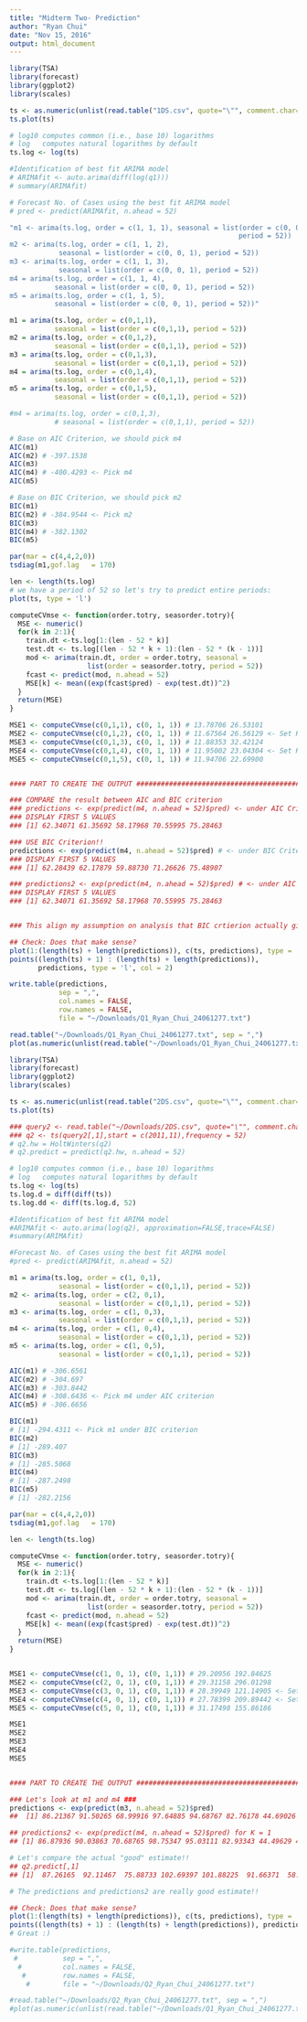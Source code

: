 ```yaml
---
title: "Midterm Two- Prediction"
author: "Ryan Chui"
date: "Nov 15, 2016"
output: html_document
---
```

  
```r
library(TSA)
library(forecast)
library(ggplot2)
library(scales)

ts <- as.numeric(unlist(read.table("1DS.csv", quote="\"", comment.char="")))
ts.plot(ts)

# log10 computes common (i.e., base 10) logarithms
# log   computes natural logarithms by default
ts.log <- log(ts)

#Identification of best fit ARIMA model
# ARIMAfit <- auto.arima(diff(log(q1)))
# summary(ARIMAfit)

# Forecast No. of Cases using the best fit ARIMA model
# pred <- predict(ARIMAfit, n.ahead = 52)

"m1 <- arima(ts.log, order = c(1, 1, 1), seasonal = list(order = c(0, 0, 1), 
                                                        period = 52))
m2 <- arima(ts.log, order = c(1, 1, 2), 
            seasonal = list(order = c(0, 0, 1), period = 52)) 
m3 <- arima(ts.log, order = c(1, 1, 3), 
            seasonal = list(order = c(0, 0, 1), period = 52))
m4 = arima(ts.log, order = c(1, 1, 4), 
           seasonal = list(order = c(0, 0, 1), period = 52))
m5 = arima(ts.log, order = c(1, 1, 5), 
           seasonal = list(order = c(0, 0, 1), period = 52))"

m1 = arima(ts.log, order = c(0,1,1), 
           seasonal = list(order = c(0,1,1), period = 52))
m2 = arima(ts.log, order = c(0,1,2), 
           seasonal = list(order = c(0,1,1), period = 52))
m3 = arima(ts.log, order = c(0,1,3), 
           seasonal = list(order = c(0,1,1), period = 52))
m4 = arima(ts.log, order = c(0,1,4), 
           seasonal = list(order = c(0,1,1), period = 52))
m5 = arima(ts.log, order = c(0,1,5), 
           seasonal = list(order = c(0,1,1), period = 52))

#m4 = arima(ts.log, order = c(0,1,3), 
           # seasonal = list(order = c(0,1,1), period = 52))

# Base on AIC Criterion, we should pick m4
AIC(m1) 
AIC(m2) # -397.1538  
AIC(m3) 
AIC(m4) # -400.4293 <- Pick m4
AIC(m5)

# Base on BIC Criterion, we should pick m2
BIC(m1) 
BIC(m2) # -384.9544 <- Pick m2
BIC(m3)
BIC(m4) # -382.1302
BIC(m5)

par(mar = c(4,4,2,0))
tsdiag(m1,gof.lag	= 170)

len <- length(ts.log)
# we have a period of 52 so let's try to predict entire periods:
plot(ts, type = 'l')

computeCVmse <- function(order.totry, seasorder.totry){
  MSE <- numeric()
  for(k in 2:1){
    train.dt <-ts.log[1:(len - 52 * k)]
    test.dt <- ts.log[(len - 52 * k + 1):(len - 52 * (k - 1))]
    mod <- arima(train.dt, order = order.totry, seasonal = 
                   list(order = seasorder.totry, period = 52))
    fcast <- predict(mod, n.ahead = 52)
    MSE[k] <- mean((exp(fcast$pred) - exp(test.dt))^2)
  }
  return(MSE)
}

MSE1 <- computeCVmse(c(0,1,1), c(0, 1, 1)) # 13.78706 26.53101
MSE2 <- computeCVmse(c(0,1,2), c(0, 1, 1)) # 11.67564 26.56129 <- Set K = 1; pick m2
MSE3 <- computeCVmse(c(0,1,3), c(0, 1, 1)) # 11.88353 32.42124
MSE4 <- computeCVmse(c(0,1,4), c(0, 1, 1)) # 11.95002 23.04304 <- Set K = 2; Pick m4 LESS BIASED
MSE5 <- computeCVmse(c(0,1,5), c(0, 1, 1)) # 11.94706 22.69900


#### PART TO CREATE THE OUTPUT #################################################

### COMPARE the result between AIC and BIC criterion
### predictions <- exp(predict(m4, n.ahead = 52)$pred) <- under AIC Criterion
### DISPLAY FIRST 5 VALUES
### [1] 62.34071 61.35692 58.17968 70.55995 75.28463

### USE BIC Criterion!!
predictions <- exp(predict(m4, n.ahead = 52)$pred) # <- under BIC Criterion
### DISPLAY FIRST 5 VALUES
### [1] 62.28439 62.17879 59.88730 71.26626 75.48907

### predictions2 <- exp(predict(m4, n.ahead = 52)$pred) # <- under AIC Criterion
### DISPLAY FIRST 5 VALUES
### [1] 62.34071 61.35692 58.17968 70.55995 75.28463


### This align my assumption on analysis that BIC crtierion actually gives better result AIC criterion!!!!!

## Check: Does that make sense?
plot(1:(length(ts) + length(predictions)), c(ts, predictions), type = 'l', col = 1)
points((length(ts) + 1) : (length(ts) + length(predictions)), 
       predictions, type = 'l', col = 2)

write.table(predictions,
            sep = ",",
            col.names = FALSE,
            row.names = FALSE,
            file = "~/Downloads/Q1_Ryan_Chui_24061277.txt")

read.table("~/Downloads/Q1_Ryan_Chui_24061277.txt", sep = ",")
plot(as.numeric(unlist(read.table("~/Downloads/Q1_Ryan_Chui_24061277.txt", sep = ","))), type ="l")
```
  
```r
library(TSA)
library(forecast)
library(ggplot2)
library(scales)

ts <- as.numeric(unlist(read.table("2DS.csv", quote="\"", comment.char="")))
ts.plot(ts)

### query2 <- read.table("~/Downloads/2DS.csv", quote="\"", comment.char="")
### q2 <- ts(query2[,1],start = c(2011,11),frequency = 52)
# q2.hw = HoltWinters(q2)
# q2.predict = predict(q2.hw, n.ahead = 52)

# log10 computes common (i.e., base 10) logarithms
# log   computes natural logarithms by default
ts.log <- log(ts)
ts.log.d = diff(diff(ts))
ts.log.dd <- diff(ts.log.d, 52)

#Identification of best fit ARIMA model
#ARIMAfit <- auto.arima(log(q2), approximation=FALSE,trace=FALSE)
#summary(ARIMAfit)

#Forecast No. of Cases using the best fit ARIMA model
#pred <- predict(ARIMAfit, n.ahead = 52)

m1 = arima(ts.log, order = c(1, 0,1), 
            seasonal = list(order = c(0,1,1), period = 52))
m2 <- arima(ts.log, order = c(2, 0,1), 
            seasonal = list(order = c(0,1,1), period = 52))
m3 <- arima(ts.log, order = c(1, 0,3), 
            seasonal = list(order = c(0,1,1), period = 52))
m4 <- arima(ts.log, order = c(1, 0,4), 
            seasonal = list(order = c(0,1,1), period = 52))
m5 <- arima(ts.log, order = c(1, 0,5), 
            seasonal = list(order = c(0,1,1), period = 52))

AIC(m1) # -306.6561 
AIC(m2) # -304.697
AIC(m3) # -303.8442
AIC(m4) # -308.6436 <- Pick m4 under AIC criterion
AIC(m5) # -306.6656

BIC(m1)
# [1] -294.4311 <- Pick m1 under BIC criterion
BIC(m2)
# [1] -289.407
BIC(m3)
# [1] -285.5068
BIC(m4)
# [1] -287.2498
BIC(m5)
# [1] -282.2156

par(mar = c(4,4,2,0))
tsdiag(m1,gof.lag	= 170)

len <- length(ts.log)

computeCVmse <- function(order.totry, seasorder.totry){
  MSE <- numeric()
  for(k in 2:1){
    train.dt <-ts.log[1:(len - 52 * k)]
    test.dt <- ts.log[(len - 52 * k + 1):(len - 52 * (k - 1))]
    mod <- arima(train.dt, order = order.totry, seasonal = 
                   list(order = seasorder.totry, period = 52))
    fcast <- predict(mod, n.ahead = 52)
    MSE[k] <- mean((exp(fcast$pred) - exp(test.dt))^2)
  }
  return(MSE)
}


MSE1 <- computeCVmse(c(1, 0, 1), c(0, 1,1)) # 29.20956 192.84625
MSE2 <- computeCVmse(c(2, 0, 1), c(0, 1,1)) # 29.31158 296.01298
MSE3 <- computeCVmse(c(3, 0, 1), c(0, 1,1)) # 28.39949 121.14905 <- Set K = 2; Pick m3 LESS BIASED
MSE4 <- computeCVmse(c(4, 0, 1), c(0, 1,1)) # 27.78399 209.89442 <- Set K = 1; Pick m4 
MSE5 <- computeCVmse(c(5, 0, 1), c(0, 1,1)) # 31.17498 155.86186 

MSE1
MSE2
MSE3
MSE4
MSE5


#### PART TO CREATE THE OUTPUT #################################################

### Let's look at m1 and m4 ###
predictions <- exp(predict(m3, n.ahead = 52)$pred) 
##  [1] 86.21367 91.50265 68.99916 97.64885 94.68767 82.76178 44.69026 45.08872 74.85398 83.62105

## predictions2 <- exp(predict(m4, n.ahead = 52)$pred) for K = 1
## [1] 86.87936 90.03863 70.68765 98.75347 95.03111 82.93343 44.49629 44.54314 73.79031 82.14950

# Let's compare the actual "good" estimate!!
## q2.predict[,1]
## [1]  87.26165  92.11467  75.88733 102.69397 101.88225  91.66371  58.59794 60.83032  88.44422

# The predictions and predictions2 are really good estimate!!

## Check: Does that make sense?
plot(1:(length(ts) + length(predictions)), c(ts, predictions), type = 'l', col = 1)
points((length(ts) + 1) : (length(ts) + length(predictions)), predictions, type = 'l', col = 2)
# Great :) 

#write.table(predictions,
 #           sep = ",",
  #          col.names = FALSE,
   #         row.names = FALSE,
    #        file = "~/Downloads/Q2_Ryan_Chui_24061277.txt")

#read.table("~/Downloads/Q2_Ryan_Chui_24061277.txt", sep = ",")
#plot(as.numeric(unlist(read.table("~/Downloads/Q1_Ryan_Chui_24061277.txt", sep = ","))), type ="l")
```



